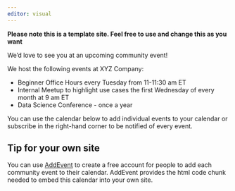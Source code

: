 ```yaml
---
editor: visual
---
```


**Please note this is a template site. Feel free to use and change this as you want**

We'd love to see you at an upcoming community event! 

We host the following events at XYZ Company:  

* Beginner Office Hours every Tuesday from 11-11:30 am ET
* Internal Meetup to highlight use cases the first Wednesday of every month at 9 am ET
* Data Science Conference - once a year

You can use the calendar below to add individual events to your calendar or subscribe in the right-hand corner to be notified of every event.

::: {.callout-tip collapse="TRUE"}
## Tip for your own site

You can use [AddEvent](https://addevent.com) to create a free account for people to add each community event to their calendar. AddEvent provides the html code chunk needed to embed this calendar into your own site.
:::


::: {#calendar .column-page}
```{=html}
<div class="ae-emd-cal" data-calendar="wT379734" data-configure="false"></div><script type="text/javascript">(function(){var e = document.createElement("script");e.type = "text/javascript";e.async = true;e.src = "https://cdn.addevent.com/libs/cal/js/cal.embed.t1.init.js";e.className = "ae-emd-script";document.getElementsByTagName("body")[0].appendChild(e);})();</script>
```
:::


